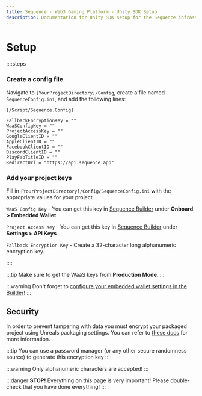 ```yaml
---
title: Sequence - Web3 Gaming Platform - Unity SDK Setup
description: Documentation for Unity SDK setup for the Sequence infrastructure stack for web3 gaming.
---
```


# Setup

::::steps

### Create a config file
Navigate to `[YourProjectDirectory]/Config`, create a file named `SequenceConfig.ini`, and add the following lines:

```
[/Script/Sequence.Config]

FallbackEncryptionKey = "" 
WaaSConfigKey = "" 
ProjectAccessKey = "" 
GoogleClientID = "" 
AppleClientID = "" 
FacebookClientID = "" 
DiscordClientID = ""
PlayFabTitleID = ""
RedirectUrl = "https://api.sequence.app"
```

### Add your project keys
Fill in `[YourProjectDirectory]/Config/SequenceConfig.ini` with the appropriate values for your project.

`WaaS Config Key` - You can get this key in [Sequence Builder](https://sequence.build/) under **Onboard > Embedded Wallet**

`Project Access Key` - You can get this key in [Sequence Builder](https://sequence.build/) under **Settings > API Keys**

`Fallback Encryption Key` - Create a 32-character long alphanumeric encryption key.

::::

:::tip
Make sure to get the WaaS keys from **Production Mode**.
:::

:::warning
Don't forget to [configure your embedded wallet settings in the Builder](/solutions/builder/embedded-wallet/index)!
:::

## Security

In order to prevent tampering with data you must encrypt your packaged project using Unreals packaging settings. You can refer to [these docs](https://dev.epicgames.com/documentation/en-us/unreal-engine/packaging-unreal-engine-projects?application_version=5.3) for more information.

:::tip
You can use a password manager (or any other secure randomness source) to generate this encryption key
:::

:::warning
Only alphanumeric characters are accepted!
:::

:::danger
**STOP!** Everything on this page is very important! Please double-check that you have done everything!
:::